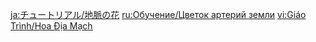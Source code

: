 {{Tutorial
|title    = Ley Line Blossom
|subtitle = Important Message
|type     = System
|icon     = Icon Tutorial Important.png
|about    = Ley Line Blossom
|image1   = Tutorial System Ley Line Blossom.png
|text1    = Ley Line openings that are generated in response to someone's will. {{Color|help|Touch the opening and defeat all opponents}} to reveal a Ley Line Blossom. You may spend Original Resin to receive extravagant treasures.
|sort     = 4012
}}

[[ja:チュートリアル/地脈の花]]
[[ru:Обучение/Цветок артерий земли]]
[[vi:Giáo Trình/Hoa Địa Mạch]]